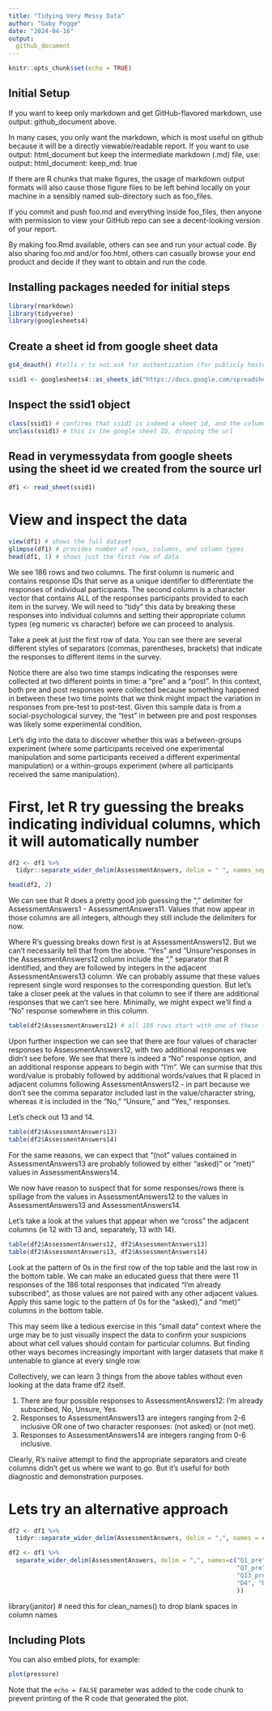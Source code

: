 ```yaml
---
title: "Tidying Very Messy Data"
author: "Gaby Pogge"
date: "2024-04-16"
output: 
  github_document
---
```


```r
knitr::opts_chunk$set(echo = TRUE)
```

## Initial Setup

If you want to keep only markdown and get GitHub-flavored markdown, use output: github_document above.

In many cases, you only want the markdown, which is most useful on github because it will be a directly viewable/readable report.
If you want to use output: html_document but keep the intermediate markdown (.md) file, use:
output: 
    html_document:
        keep_md: true

If there are R chunks that make figures, the usage of markdown output formats will also cause those figure files to be left behind locally on your machine in a sensibly named sub-directory such as foo_files.

If you commit and push foo.md and everything inside foo_files, then anyone with permission to view your GitHub repo can see a decent-looking version of your report.

By making foo.Rmd available, others can see and run your actual code. By also sharing foo.md and/or foo.html, others can casually browse your end product and decide if they want to obtain and run the code.

## Installing packages needed for initial steps
```r
library(rmarkdown)
library(tidyverse)
library(googlesheets4)
```

## Create a sheet id from google sheet data
```r
gs4_deauth() #tells r to not ask for authentication (for publicly hosted data such as this file)

ssid1 <- googlesheets4::as_sheets_id("https://docs.google.com/spreadsheets/d/1lo91j3axIZr-z85tam2KvCMf2UkFYlp6BrtMC2Bt7To/edit#gid=0") # creating a sheet id from the source url
```

## Inspect the ssid1 object
```r
class(ssid1) # confirms that ssid1 is indeed a sheet id, and the column type is character
unclass(ssid1) # this is the google sheet ID, dropping the url
```

## Read in verymessydata from google sheets using the sheet id we created from the source url 
```r
df1 <- read_sheet(ssid1)
```

# View and inspect the data
```r
view(df1) # shows the full dataset
glimpse(df1) # provides number of rows, columns, and column types
head(df1, 1) # shows just the first row of data
```

We see 186 rows and two columns. The first column is numeric and contains response IDs that serve as a unique identifier to differentiate the responses of individual participants. The second column is a character vector that contains ALL of the responses participants provided to each item in the survey. We will need to "tidy" this data by breaking these responses into individual columns and setting their appropriate column types (eg numeric vs character) before we can proceed to analysis.

Take a peek at just the first row of data. You can see there are several different styles of separators (commas, parentheses, brackets) that indicate the responses to different items in the survey.

Notice there are also two time stamps indicating the responses were collected at two different points in time: a "pre" and a "post". In this context, both pre and post responses were collected because something happened in between these two time points that we think might impact the variation in responses from pre-test to post-test. Given this sample data is from a social-psychological survey, the "test" in between pre and post responses was likely some experimental condition. 

Let's dig into the data to discover whether this was a between-groups experiment (where some participants received one experimental manipulation and some participants received a different experimental manipulation) or a within-groups experiment (where all participants received the same manipulation).

# First, let R try guessing the breaks indicating individual columns, which it will automatically number
```r
df2 <- df1 %>%
  tidyr::separate_wider_delim(AssessmentAnswers, delim = " ", names_sep = "", too_few = "align_start")

head(df2, 2)
```
We can see that R does a pretty good job guessing the "," delimiter for AssessmentAnswers1 - AssessmentAnswers11. Values that now appear in those columns are all integers, although they still include the delimiters for now. 

Where R's guessing breaks down first is at AssessmentAnswers12. But we can't necessarily tell that from the above. "Yes" and "Unsure"responses in the AssessmentAnswers12 column include the "," separator that R identified, and they are followed by integers in the adjacent AssessmentAnswers13 column. We can probably assume that these values represent single word responses to the corresponding question. But let's take a closer peek at the values in that column to see if there are additional responses that we can't see here. Minimally, we might expect we'll find a "No" response somewhere in this column.

```r
table(df2$AssessmentAnswers12) # all 186 rows start with one of these four responses
```

Upon further inspection we can see that there are four values of character responses to AssessmentAnswers12, with two additional responses we didn't see before. We see that there is indeed a "No" response option, and an additional response appears to begin with "I'm". We can surmise that this word/value is probably followed by additional words/values that R placed in adjacent columns following AssessmentAnswers12 - in part because we don't see the comma separator included last in the value/character string, whereas it is included in the "No," "Unsure," and "Yes," responses. 

Let's check out 13 and 14.
```r
table(df2$AssessmentAnswers13)
table(df2$AssessmentAnswers14)
```
For the same reasons, we can expect that "(not" values contained in AssessmentAnswers13 are probably followed by either "asked)" or "met)" values in AssessmentAnswers14.  

We now have reason to suspect that for some responses/rows there is spillage from the values in AssessmentAnswers12 to the values in AssessmentAnswers13 and AssessmentAnswers14.

Let's take a look at the values that appear when we "cross" the adjacent columns (ie 12 with 13 and, separately, 13 with 14). 

```r
table(df2$AssessmentAnswers12, df2$AssessmentAnswers13)
table(df2$AssessmentAnswers13, df2$AssessmentAnswers14)
```
Look at the pattern of 0s in the first row of the top table and the last row in the bottom table. We can make an educated guess that there were 11 responses of the 186 total responses that indicated "I'm already subscribed", as those values are not paired with any other adjacent values. Apply this same logic to the pattern of 0s for the "asked)," and "met)" columns in the bottom table.

This may seem like a tedious exercise in this "small data" context where the urge may be to just visually inspect the data to confirm your suspicions about what cell values should contain for particular columns. But finding other ways becomes increasingly important with larger datasets that make it untenable to glance at every single row.

Collectively, we can learn 3 things from the above tables without even looking at the data frame df2 itself. 

1. There are four possible responses to AssessmentAnswers12: I'm already subscribed, No, Unsure, Yes.
2. Responses to AssessmentAnswers13 are integers ranging from 2-6 inclusive OR one of two character responses: (not asked) or (not met).
3. Responses to AssessmentAnswers14 are integers ranging from 0-6 inclusive.

Clearly, R's naiive attempt to find the appropriate separators and create columns didn't get us where we want to go. But it's useful for both diagnostic and demonstration purposes.

# Lets try an alternative approach



```r
df2 <- df1 %>%
  tidyr::separate_wider_delim(AssessmentAnswers, delim = ",", names = c("Qs_pre", "Date_pre", "Qs_post", "Date_post"))
```





```r
df2 <- df1 %>%
  separate_wider_delim(AssessmentAnswers, delim = ",", names=c("Q1_pre", "Q2_pre", "Q3_pre", "Q4_pre", "Q5_pre", "Q6_pre",
                                                               "Q7_pre", "Q8_pre", "Q9_pre", "Q10_pre", "Q11_pre", "Q12_pre",
                                                               "Q13_pre", "Q14_pre", "Q15_pre", "Q16_pre", "D1", "D2", "D3",
                                                               "D4", "D5", "D6", "Task_pre", "Q17_pre", "Q18_pre", "Q19_pre"
                                                               ))
```


library(janitor) # need this for clean_names() to drop blank spaces in column names








## Including Plots

You can also embed plots, for example:

```r
plot(pressure)
```

Note that the `echo = FALSE` parameter was added to the code chunk to prevent printing of the R code that generated the plot.
